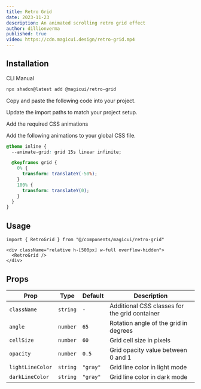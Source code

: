 ```yaml
---
title: Retro Grid
date: 2023-11-23
description: An animated scrolling retro grid effect
author: dillionverma
published: true
video: https://cdn.magicui.design/retro-grid.mp4
---
```


<ComponentPreview name="retro-grid-demo" />

## Installation

<Tabs defaultValue="cli">

<TabsList>
  <TabsTrigger value="cli">CLI</TabsTrigger>
  <TabsTrigger value="manual">Manual</TabsTrigger>
</TabsList>
<TabsContent value="cli">

```bash
npx shadcn@latest add @magicui/retro-grid
```

</TabsContent>

<TabsContent value="manual">

<Steps>

<Step>Copy and paste the following code into your project.</Step>

<ComponentSource name="retro-grid" />

<Step>Update the import paths to match your project setup.</Step>

<Step>Add the required CSS animations</Step>

Add the following animations to your global CSS file.

```css title="app/globals.css" showLineNumbers {2, 4-11}
@theme inline {
  --animate-grid: grid 15s linear infinite;

  @keyframes grid {
    0% {
      transform: translateY(-50%);
    }
    100% {
      transform: translateY(0);
    }
  }
}
```

</Steps>

</TabsContent>

</Tabs>

## Usage

```tsx showLineNumbers
import { RetroGrid } from "@/components/magicui/retro-grid"
```

```tsx showLineNumbers
<div className="relative h-[500px] w-full overflow-hidden">
  <RetroGrid />
</div>
```

## Props

| Prop             | Type     | Default  | Description                                   |
| ---------------- | -------- | -------- | --------------------------------------------- |
| `className`      | `string` | `-`      | Additional CSS classes for the grid container |
| `angle`          | `number` | `65`     | Rotation angle of the grid in degrees         |
| `cellSize`       | `number` | `60`     | Grid cell size in pixels                      |
| `opacity`        | `number` | `0.5`    | Grid opacity value between 0 and 1            |
| `lightLineColor` | `string` | `"gray"` | Grid line color in light mode                 |
| `darkLineColor`  | `string` | `"gray"` | Grid line color in dark mode                  |
